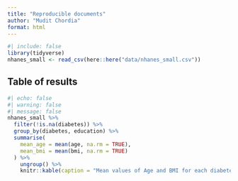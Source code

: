 ```yaml
---
title: "Reproducible documents"
author: "Mudit Chordia"
format: html
---
```


```r
#| include: false
library(tidyverse)
nhanes_small <- read_csv(here::here("data/nhanes_small.csv"))
```

## Table of results

```r
#| echo: false
#| warning: false
#| message: false
nhanes_small %>% 
  filter(!is.na(diabetes)) %>%
  group_by(diabetes, education) %>%
  summarise(
    mean_age = mean(age, na.rm = TRUE),
    mean_bmi = mean(bmi, na.rm = TRUE)
  ) %>% 
    ungroup() %>% 
    knitr::kable(caption = "Mean values of Age and BMI for each diabetes and education status")
```

